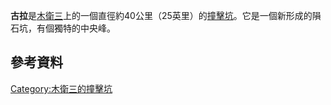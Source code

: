 {{Infobox feature on celestial object
|image=[[Image:Craters_on_Ganymede.jpg|250px]]
|caption=在北方的是古拉撞擊坑
|name=古拉（Gula）
|type= 撞擊坑
|coordinates={{coord|64.1|N|12.3|W|globe:ganymede_type:landmark|display=inline,title}}
|diameter=38.0 km
|eponym=[[尼寧欣娜|古拉]] （巴比倫神話中健康及治療女神）
}}

'''古拉'''是[[木衛三|木衛三]]上的一個直徑約40公里（25英里）的[[撞擊坑|撞擊坑]]。它是一個新形成的隕石坑，有個獨特的中央峰。

== 參考資料 ==
<references />

{{crater-stub}}
{{木衛三}}
[[Category:木衛三的撞擊坑|Category:木衛三的撞擊坑]]